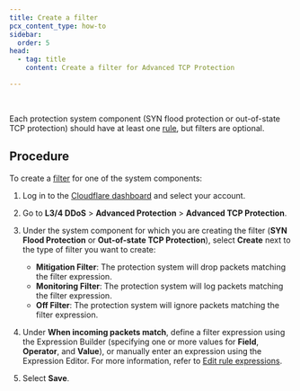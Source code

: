 ```yaml
---
title: Create a filter
pcx_content_type: how-to
sidebar:
  order: 5
head:
  - tag: title
    content: Create a filter for Advanced TCP Protection

---
```



<Render file="atp-filter-definition" /> <br/>

Each protection system component (SYN flood protection or out-of-state TCP protection) should have at least one [rule](/ddos-protection/tcp-protection/concepts/#rule), but filters are optional.

## Procedure

To create a [filter](/ddos-protection/tcp-protection/concepts/#filter) for one of the system components:

1. Log in to the [Cloudflare dashboard](https://dash.cloudflare.com) and select your account.

2. Go to **L3/4 DDoS** > **Advanced Protection** > **Advanced TCP Protection**.

3. Under the system component for which you are creating the filter (**SYN Flood Protection** or **Out-of-state TCP Protection**), select **Create** next to the type of filter you want to create:

   * **Mitigation Filter**: The protection system will drop <GlossaryTooltip term="data packet">packets</GlossaryTooltip> matching the filter expression.
   * **Monitoring Filter**: The protection system will log packets matching the filter expression.
   * **Off Filter**: The protection system will ignore packets matching the filter expression.

4. Under **When incoming packets match**, define a filter expression using the Expression Builder (specifying one or more values for **Field**, **Operator**, and **Value**), or manually enter an expression using the Expression Editor. For more information, refer to [Edit rule expressions](/ruleset-engine/rules-language/expressions/edit-expressions/).

5. Select **Save**.

<Render file="atp-filters-rules-precedence" />
